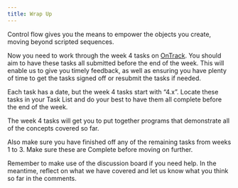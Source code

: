 ```yaml
---
title: Wrap Up
---
```


Control flow gives you the means to empower the objects you create, moving beyond scripted sequences.


Now you need to work through the week 4 tasks on [OnTrack](https://ontrack.deakin.edu.au). You should aim to have these tasks all submitted before the end of the week. This will enable us to give you timely feedback, as well as ensuring you have plenty of time to get the tasks signed off or resubmit the tasks if needed.

Each task has a date, but the week 4 tasks start with “4.x”. Locate these tasks in your Task List and do your best to have them all complete before the end of the week.

The week 4 tasks will get you to put together programs that demonstrate all of the concepts covered so far.

Also make sure you have finished off any of the remaining tasks from weeks 1 to 3. Make sure these are Complete before moving on further.

Remember to make use of the discussion board if you need help. In the meantime, reflect on what we have covered and let us know what you think so far in the comments.
